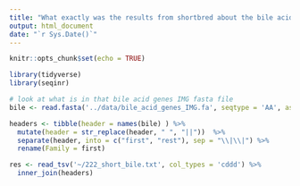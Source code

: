 ```yaml
---
title: "What exactly was the results from shortbred about the bile acid"
output: html_document
date: "`r Sys.Date()`"
---
```


```r
knitr::opts_chunk$set(echo = TRUE)
```

```r
library(tidyverse)
library(seqinr)
```

```r
# look at what is in that bile acid genes IMG fasta file
bile <- read.fasta('../data/bile_acid_genes_IMG.fa', seqtype = 'AA', as.string = T, whole.header = T)

headers <- tibble(header = names(bile) ) %>% 
  mutate(header = str_replace(header, " ", "||"))  %>% 
  separate(header, into = c("first", "rest"), sep = "\\|\\|") %>% 
  rename(Family = first)

res <- read_tsv('~/222_short_bile.txt', col_types = 'cddd') %>% 
  inner_join(headers)
```


